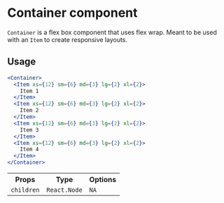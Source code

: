 
<Meta title="Docs/Container" component={Container} />

# Container component

`Container` is a flex box component that uses flex wrap. Meant to be used with an `Item` to create responsive layouts.

## Usage

```jsx
<Container>
  <Item xs={12} sm={6} md={3} lg={2} xl={2}>
    Item 1
  </Item>
  <Item xs={12} sm={6} md={3} lg={2} xl={2}>
    Item 2
  </Item>
  <Item xs={12} sm={6} md={3} lg={2} xl={2}>
    Item 3
  </Item>
  <Item xs={12} sm={6} md={3} lg={2} xl={2}>
    Item 4
  </Item>
</Container>
```

<table style={{width: "100%"}}>
  <tr>
    <th>Props</th>
    <th>Type</th>
    <th>Options</th>
  </tr>
  <tr>
    <td><code>children</code></td>
    <td><code>React.Node</code></td>
    <td><code>NA</code></td>
  </tr>
</table>
